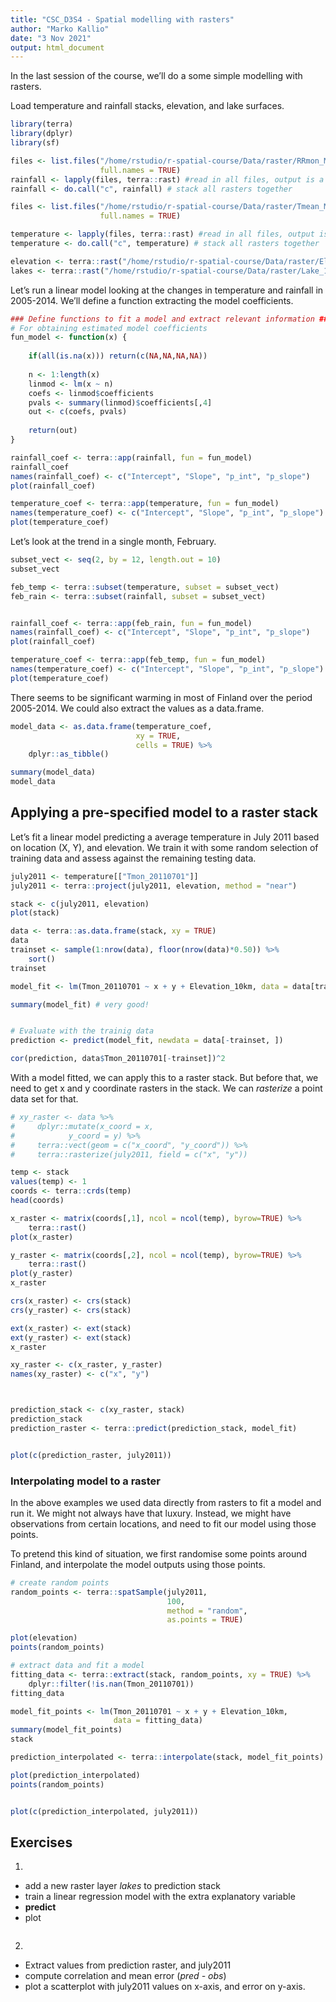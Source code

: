 ```yaml
---
title: "CSC_D3S4 - Spatial modelling with rasters"
author: "Marko Kallio"
date: "3 Nov 2021"
output: html_document
---
```




In the last session of the course, we'll do a some simple modelling with rasters.


Load temperature and rainfall stacks, elevation, and lake surfaces.

```r

library(terra)
library(dplyr)
library(sf)

files <- list.files("/home/rstudio/r-spatial-course/Data/raster/RRmon_Monthly_2005-2014/", 
                    full.names = TRUE)
rainfall <- lapply(files, terra::rast) #read in all files, output is a list
rainfall <- do.call("c", rainfall) # stack all rasters together

files <- list.files("/home/rstudio/r-spatial-course/Data/raster/Tmean_Monthly_2005-2014/", 
                    full.names = TRUE)

temperature <- lapply(files, terra::rast) #read in all files, output is a list
temperature <- do.call("c", temperature) # stack all rasters together

elevation <- terra::rast("/home/rstudio/r-spatial-course/Data/raster/Elevation_10km.tif") # Digital elevation model
lakes <- terra::rast("/home/rstudio/r-spatial-course/Data/raster/Lake_10km.tif") # Lake cover


```



Let's run a linear model looking at the changes in temperature and rainfall in 2005-2014. We'll define a function extracting the model coefficients.


```r


### Define functions to fit a model and extract relevant information ###
# For obtaining estimated model coefficients
fun_model <- function(x) { 
    
    if(all(is.na(x))) return(c(NA,NA,NA,NA))
    
    n <- 1:length(x)
    linmod <- lm(x ~ n)
    coefs <- linmod$coefficients
    pvals <- summary(linmod)$coefficients[,4]
    out <- c(coefs, pvals)
    
    return(out)
}

rainfall_coef <- terra::app(rainfall, fun = fun_model)
rainfall_coef
names(rainfall_coef) <- c("Intercept", "Slope", "p_int", "p_slope")
plot(rainfall_coef)

temperature_coef <- terra::app(temperature, fun = fun_model)
names(temperature_coef) <- c("Intercept", "Slope", "p_int", "p_slope")
plot(temperature_coef)


```


Let's look at the trend in a single month, February. 


```r
subset_vect <- seq(2, by = 12, length.out = 10)
subset_vect

feb_temp <- terra::subset(temperature, subset = subset_vect)
feb_rain <- terra::subset(rainfall, subset = subset_vect)


rainfall_coef <- terra::app(feb_rain, fun = fun_model)
names(rainfall_coef) <- c("Intercept", "Slope", "p_int", "p_slope")
plot(rainfall_coef)

temperature_coef <- terra::app(feb_temp, fun = fun_model)
names(temperature_coef) <- c("Intercept", "Slope", "p_int", "p_slope")
plot(temperature_coef)


```


There seems to be significant warming in most of Finland over the period 2005-2014. We could also extract the values as a data.frame.


```r

model_data <- as.data.frame(temperature_coef, 
                            xy = TRUE,
                            cells = TRUE) %>% 
    dplyr::as_tibble()

summary(model_data)
model_data
```




## Applying a pre-specified model to a raster stack


Let's fit a linear model predicting a average temperature in July 2011 based on location (X, Y), and elevation. We train it with some random selection of training data and assess against the remaining testing data.

```r
july2011 <- temperature[["Tmon_20110701"]]
july2011 <- terra::project(july2011, elevation, method = "near")

stack <- c(july2011, elevation)
plot(stack)

data <- terra::as.data.frame(stack, xy = TRUE)
data
trainset <- sample(1:nrow(data), floor(nrow(data)*0.50)) %>% 
    sort()
trainset

model_fit <- lm(Tmon_20110701 ~ x + y + Elevation_10km, data = data[trainset, ])

summary(model_fit) # very good!


# Evaluate with the trainig data
prediction <- predict(model_fit, newdata = data[-trainset, ])

cor(prediction, data$Tmon_20110701[-trainset])^2

```

With a model fitted, we can apply this to a raster stack. But before that, we need to get x and y coordinate rasters in the stack. We can *rasterize* a point data set for that.

```r

# xy_raster <- data %>% 
#     dplyr::mutate(x_coord = x,
#            y_coord = y) %>% 
#     terra::vect(geom = c("x_coord", "y_coord")) %>%
#     terra::rasterize(july2011, field = c("x", "y"))

temp <- stack
values(temp) <- 1
coords <- terra::crds(temp)
head(coords)

x_raster <- matrix(coords[,1], ncol = ncol(temp), byrow=TRUE) %>% 
    terra::rast() 
plot(x_raster)

y_raster <- matrix(coords[,2], ncol = ncol(temp), byrow=TRUE) %>% 
    terra::rast()
plot(y_raster)
x_raster

crs(x_raster) <- crs(stack)
crs(y_raster) <- crs(stack)

ext(x_raster) <- ext(stack)
ext(y_raster) <- ext(stack)
x_raster

xy_raster <- c(x_raster, y_raster)
names(xy_raster) <- c("x", "y")



prediction_stack <- c(xy_raster, stack)
prediction_stack
prediction_raster <- terra::predict(prediction_stack, model_fit)


plot(c(prediction_raster, july2011))

```




### Interpolating model to a raster


In the above examples we used data directly from rasters to fit a model and run it. We might not always have that luxury. Instead, we might have observations from certain locations, and need to fit our model using those points.

To pretend this kind of situation, we first randomise some points around Finland, and interpolate the model outputs using those points.

```r

# create random points
random_points <- terra::spatSample(july2011, 
                                   100, 
                                   method = "random", 
                                   as.points = TRUE)

plot(elevation)
points(random_points)

# extract data and fit a model
fitting_data <- terra::extract(stack, random_points, xy = TRUE) %>% 
    dplyr::filter(!is.nan(Tmon_20110701))
fitting_data

model_fit_points <- lm(Tmon_20110701 ~ x + y + Elevation_10km, 
                       data = fitting_data)
summary(model_fit_points)
stack

prediction_interpolated <- terra::interpolate(stack, model_fit_points)

plot(prediction_interpolated)
points(random_points)


plot(c(prediction_interpolated, july2011))
```



## Exercises


1.

* add a new raster layer *lakes* to prediction stack
* train a linear regression model with the extra explanatory variable
* **predict**
* plot

```r


```


2. 

* Extract values from prediction raster, and july2011
* compute correlation and mean error (*pred - obs*)
* plot a scatterplot with july2011 values on x-axis, and error on y-axis.

```r

```

